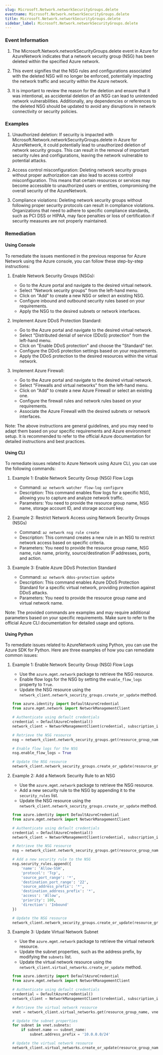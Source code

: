 ```yaml
--- 
slug: Microsoft.Network.networkSecurityGroups.delete
eventname: Microsoft.Network.networkSecurityGroups.delete
title: Microsoft.Network.networkSecurityGroups.delete
sidebar_label: Microsoft.Network.networkSecurityGroups.delete
---
```

                       
### Event Information

1. The Microsoft.Network.networkSecurityGroups.delete event in Azure for AzureNetwork indicates that a network security group (NSG) has been deleted within the specified Azure network.

2. This event signifies that the NSG rules and configurations associated with the deleted NSG will no longer be enforced, potentially impacting the network traffic and security within the Azure network.

3. It is important to review the reason for the deletion and ensure that it was intentional, as accidental deletion of an NSG can lead to unintended network vulnerabilities. Additionally, any dependencies or references to the deleted NSG should be updated to avoid any disruptions in network connectivity or security policies.


### Examples

1. Unauthorized deletion: If security is impacted with Microsoft.Network.networkSecurityGroups.delete in Azure for AzureNetwork, it could potentially lead to unauthorized deletion of network security groups. This can result in the removal of important security rules and configurations, leaving the network vulnerable to potential attacks.

2. Access control misconfiguration: Deleting network security groups without proper authorization can also lead to access control misconfiguration. This means that certain resources or services may become accessible to unauthorized users or entities, compromising the overall security of the AzureNetwork.

3. Compliance violations: Deleting network security groups without following proper security protocols can result in compliance violations. Organizations that need to adhere to specific compliance standards, such as PCI DSS or HIPAA, may face penalties or loss of certification if security measures are not properly maintained.

### Remediation

#### Using Console

To remediate the issues mentioned in the previous response for Azure Network using the Azure console, you can follow these step-by-step instructions:

1. Enable Network Security Groups (NSGs):
   - Go to the Azure portal and navigate to the desired virtual network.
   - Select "Network security groups" from the left-hand menu.
   - Click on "Add" to create a new NSG or select an existing NSG.
   - Configure inbound and outbound security rules based on your requirements.
   - Apply the NSG to the desired subnets or network interfaces.

2. Implement Azure DDoS Protection Standard:
   - Go to the Azure portal and navigate to the desired virtual network.
   - Select "Distributed denial of service (DDoS) protection" from the left-hand menu.
   - Click on "Enable DDoS protection" and choose the "Standard" tier.
   - Configure the DDoS protection settings based on your requirements.
   - Apply the DDoS protection to the desired resources within the virtual network.

3. Implement Azure Firewall:
   - Go to the Azure portal and navigate to the desired virtual network.
   - Select "Firewalls and virtual networks" from the left-hand menu.
   - Click on "Add" to create a new Azure Firewall or select an existing one.
   - Configure the firewall rules and network rules based on your requirements.
   - Associate the Azure Firewall with the desired subnets or network interfaces.

Note: The above instructions are general guidelines, and you may need to adapt them based on your specific requirements and Azure environment setup. It is recommended to refer to the official Azure documentation for detailed instructions and best practices.

#### Using CLI

To remediate issues related to Azure Network using Azure CLI, you can use the following commands:

1. Example 1: Enable Network Security Group (NSG) Flow Logs
   - Command: `az network watcher flow-log configure`
   - Description: This command enables flow logs for a specific NSG, allowing you to capture and analyze network traffic.
   - Parameters: You need to provide the resource group name, NSG name, storage account ID, and storage account key.

2. Example 2: Restrict Network Access using Network Security Groups (NSGs)
   - Command: `az network nsg rule create`
   - Description: This command creates a new rule in an NSG to restrict network access based on specific criteria.
   - Parameters: You need to provide the resource group name, NSG name, rule name, priority, source/destination IP addresses, ports, and action.

3. Example 3: Enable Azure DDoS Protection Standard
   - Command: `az network ddos-protection update`
   - Description: This command enables Azure DDoS Protection Standard for a specific virtual network, providing protection against DDoS attacks.
   - Parameters: You need to provide the resource group name and virtual network name.

Note: The provided commands are examples and may require additional parameters based on your specific requirements. Make sure to refer to the official Azure CLI documentation for detailed usage and options.

#### Using Python

To remediate issues related to AzureNetwork using Python, you can use the Azure SDK for Python. Here are three examples of how you can remediate common issues:

1. Example 1: Enable Network Security Group (NSG) Flow Logs
   - Use the `azure.mgmt.network` package to retrieve the NSG resource.
   - Enable flow logs for the NSG by setting the `enable_flow_logs` property to `True`.
   - Update the NSG resource using the `network_client.network_security_groups.create_or_update` method.

   ```python
   from azure.identity import DefaultAzureCredential
   from azure.mgmt.network import NetworkManagementClient

   # Authenticate using default credentials
   credential = DefaultAzureCredential()
   network_client = NetworkManagementClient(credential, subscription_id)

   # Retrieve the NSG resource
   nsg = network_client.network_security_groups.get(resource_group_name, nsg_name)

   # Enable flow logs for the NSG
   nsg.enable_flow_logs = True

   # Update the NSG resource
   network_client.network_security_groups.create_or_update(resource_group_name, nsg_name, nsg)
   ```

2. Example 2: Add a Network Security Rule to an NSG
   - Use the `azure.mgmt.network` package to retrieve the NSG resource.
   - Add a new security rule to the NSG by appending it to the `security_rules` list.
   - Update the NSG resource using the `network_client.network_security_groups.create_or_update` method.

   ```python
   from azure.identity import DefaultAzureCredential
   from azure.mgmt.network import NetworkManagementClient

   # Authenticate using default credentials
   credential = DefaultAzureCredential()
   network_client = NetworkManagementClient(credential, subscription_id)

   # Retrieve the NSG resource
   nsg = network_client.network_security_groups.get(resource_group_name, nsg_name)

   # Add a new security rule to the NSG
   nsg.security_rules.append({
       'name': 'Allow-SSH',
       'protocol': 'Tcp',
       'source_port_range': '*',
       'destination_port_range': '22',
       'source_address_prefix': '*',
       'destination_address_prefix': '*',
       'access': 'Allow',
       'priority': 100,
       'direction': 'Inbound'
   })

   # Update the NSG resource
   network_client.network_security_groups.create_or_update(resource_group_name, nsg_name, nsg)
   ```

3. Example 3: Update Virtual Network Subnet
   - Use the `azure.mgmt.network` package to retrieve the virtual network resource.
   - Update the subnet properties, such as the address prefix, by modifying the `subnets` list.
   - Update the virtual network resource using the `network_client.virtual_networks.create_or_update` method.

   ```python
   from azure.identity import DefaultAzureCredential
   from azure.mgmt.network import NetworkManagementClient

   # Authenticate using default credentials
   credential = DefaultAzureCredential()
   network_client = NetworkManagementClient(credential, subscription_id)

   # Retrieve the virtual network resource
   vnet = network_client.virtual_networks.get(resource_group_name, vnet_name)

   # Update the subnet properties
   for subnet in vnet.subnets:
       if subnet.name == subnet_name:
           subnet.address_prefix = '10.0.0.0/24'

   # Update the virtual network resource
   network_client.virtual_networks.create_or_update(resource_group_name, vnet_name, vnet)
   ```


 